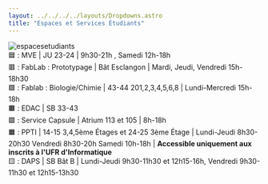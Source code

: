 ```yaml
---
layout: ../../../../layouts/Dropdowns.astro
title: "Espaces et Services Étudiants"
---
```

![espacesetudiants](/assets/plans/espacesetudiants.png)  
🟦 : MVE | JU 23-24 | 9h30-21h , Samedi 12h-18h  
🟥 : FabLab : Prototypage | Bât Esclangon | Mardi, Jeudi, Vendredi 15h-18h30  
🟩 : Fablab : Biologie/Chimie | 43-44 201,2,3,4,5,6,8 | Lundi-Mercredi 15h-18h  
🟫 : EDAC | SB 33-43  
🟪 : Service Capsule | Atrium 113 et 105 | 8h-18h  
🟧 : PPTI | 14-15 3,4,5ème Étages et 24-25 3ème Étage | Lundi-Jeudi 8h30-20h30 Vendredi 8h30-20h Samedi 10h-18h | **Accessible uniquement aux inscrits à l'UFR d'Informatique**  
🟨 : DAPS | SB Bât B | Lundi-Jeudi 9h30-11h30 et 12h15-16h, Vendredi 9h30-11h30 et 12h15-13h30
